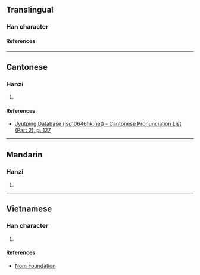 {{character info/new}}
==Translingual==

===Han character===
{{Han char|rn=75|rad=木|as=06|sn=10|four=|canj=DOHG|ids=⿰[[木]][[任]]}}

====References====
{{Han ref|kx=0523.020|dkj=14712|dj=0910.260|hdz=21201.030|uh=6823}}

----

==Cantonese==

===Hanzi===
{{yue-hanzi|jyut=[[jam6]]|y=yam6}}

# {{rfdef|yue|sort=木06}}

====References====
* [http://www.iso10646hk.net/jp/document/download.jsp Jyutping Database (iso10646hk.net) - Cantonese Pronunciation List (Part 2), p. 127]

----

==Mandarin==

===Hanzi===
{{cmn-hanzi|pin=[[rěn]] ([[ren3]])|wg=jen<sup>3</sup>}}

# {{rfdef|cmn|sort=木06}}

----

==Vietnamese==

===Han character===
{{vi-readings|rs=木06|reading=dằm}}

# {{rfdef|vi|sort=木06}}

====References====
* [http://nomfoundation.org/common/nom_details.php?codepoint=6823 Nom Foundation]